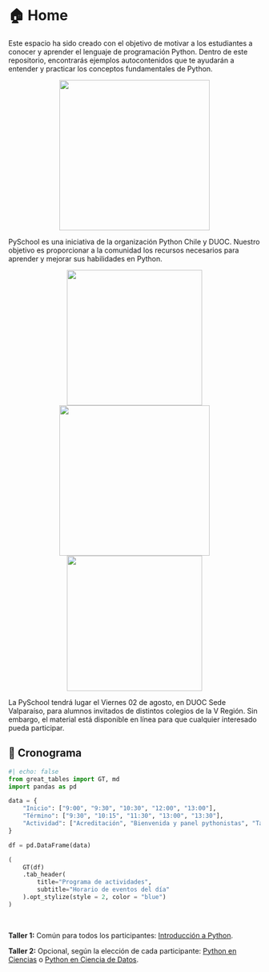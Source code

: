 # 🏠 Home

Este espacio ha sido creado con el objetivo de motivar a los estudiantes a conocer y aprender el lenguaje de programación Python. Dentro de este repositorio, encontrarás ejemplos autocontenidos que te ayudarán a entender y practicar los conceptos fundamentales de Python.

<center>
<img src="./images/cover.png" width="300">
</center>

PySchool es una iniciativa de la organización Python Chile y DUOC. Nuestro objetivo es proporcionar a la comunidad los recursos necesarios para aprender y mejorar sus habilidades en Python.

<center>
<a href="https://pythonchile.cl/" target="_blank" rel="noopener noreferrer"><img src="./images/pythonchile.png" width="270"></a>
<a href="https://www.duoc.cl/" target="_blank" rel="noopener noreferrer"><img src="./images/DUOC_1.png" width="300"></a>
<a href="https://cafe-robots-y-galletas.odoo.com/" target="_blank" rel="noopener noreferrer"><img src="./images/cafe_robots_galletas.png" width="270"></a>
</center>

La PySchool tendrá lugar el Viernes 02 de agosto, en DUOC Sede Valparaíso, para alumnos invitados de distintos colegios de la V Región. Sin embargo, el material está disponible en línea para que cualquier interesado pueda participar.

## 📅 Cronograma

```python
#| echo: false
from great_tables import GT, md
import pandas as pd

data = {
    "Inicio": ["9:00", "9:30", "10:30", "12:00", "13:00"],
    "Término": ["9:30", "10:15", "11:30", "13:00", "13:30"],
    "Actividad": ["Acreditación", "Bienvenida y panel pythonistas", "Taller 1", "Taller 2", "Cierre"]
}

df = pd.DataFrame(data)

(
    GT(df)
    .tab_header(
        title="Programa de actividades",
        subtitle="Horario de eventos del día"
    ).opt_stylize(style = 2, color = "blue")
)
```
<br>

**Taller 1:** Común para todos los participantes: [Introducción a Python](./material/talleres/taller_1.html).

**Taller 2:** Opcional, según la elección de cada participante:
[Python en Ciencias](./material/talleres/taller_2.html) o
[Python en Ciencia de Datos](./material/talleres/taller_3.html).
